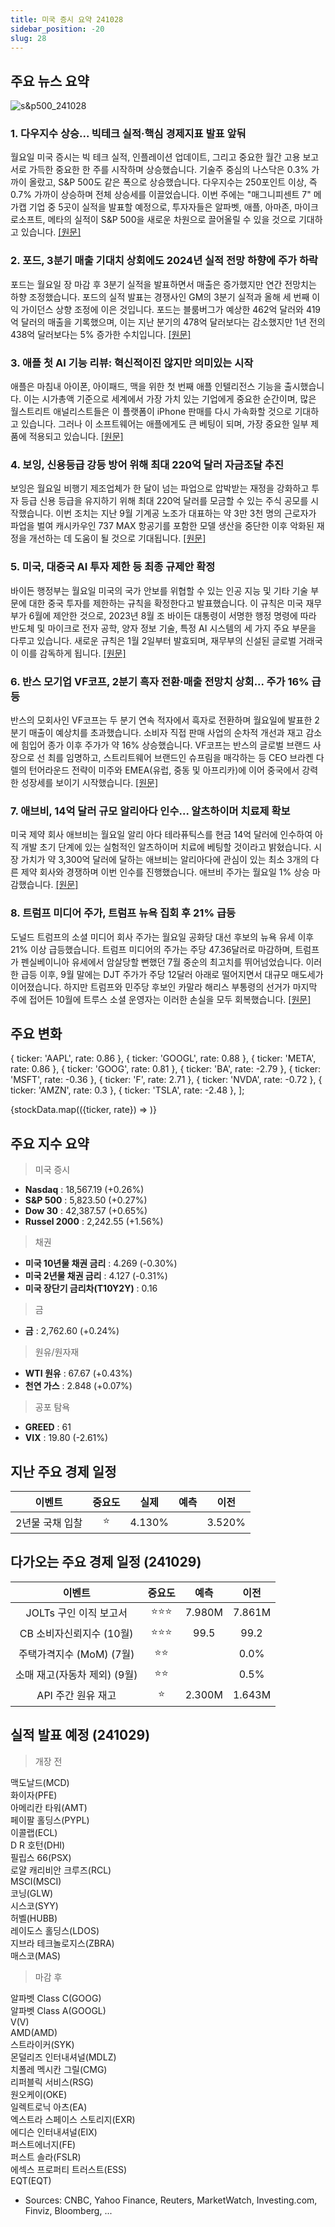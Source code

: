 ```yaml
---
title: 미국 증시 요약 241028
sidebar_position: -20
slug: 28
---
```


## 주요 뉴스 요약

![s&p500_241028](/map/241028.png)

### 1. **다우지수 상승... 빅테크 실적·핵심 경제지표 발표 앞둬**

월요일 미국 증시는 빅 테크 실적, 인플레이션 업데이트, 그리고 중요한 월간 고용 보고서로 가득한 중요한 한 주를 시작하며 상승했습니다. 기술주 중심의 나스닥은 0.3% 가까이 올랐고, S&P 500도 같은 폭으로 상승했습니다. 다우지수는 250포인트 이상, 즉 0.7% 가까이 상승하며 전체 상승세를 이끌었습니다. 이번 주에는 "매그니피센트 7" 메가캡 기업 중 5곳이 실적을 발표할 예정으로, 투자자들은 알파벳, 애플, 아마존, 마이크로소프트, 메타의 실적이 S&P 500을 새로운 차원으로 끌어올릴 수 있을 것으로 기대하고 있습니다. [[원문]](https://finance.yahoo.com/news/live/stock-market-today-dow-leads-stock-climb-ahead-of-big-tech-earnings-crucial-data-200100377.html)

### 2. **포드, 3분기 매출 기대치 상회에도 2024년 실적 전망 하향에 주가 하락**

포드는 월요일 장 마감 후 3분기 실적을 발표하면서 매출은 증가했지만 연간 전망치는 하향 조정했습니다. 포드의 실적 발표는 경쟁사인 GM의 3분기 실적과 올해 세 번째 이익 가이던스 상향 조정에 이은 것입니다. 포드는 블룸버그가 예상한 462억 달러와 419억 달러의 매출을 기록했으며, 이는 지난 분기의 478억 달러보다는 감소했지만 1년 전의 438억 달러보다는 5% 증가한 수치입니다. [[원문]](https://finance.yahoo.com/news/ford-stock-falls-despite-q3-sales-beat-as-it-guides-to-lower-end-of-2024-profit-forecast-202614405.html)

### 3. **애플 첫 AI 기능 리뷰: 혁신적이진 않지만 의미있는 시작**

애플은 마침내 아이폰, 아이패드, 맥을 위한 첫 번째 애플 인텔리전스 기능을 출시했습니다. 이는 시가총액 기준으로 세계에서 가장 가치 있는 기업에게 중요한 순간이며, 많은 월스트리트 애널리스트들은 이 플랫폼이 iPhone 판매를 다시 가속화할 것으로 기대하고 있습니다. 그러나 이 소프트웨어는 애플에게도 큰 베팅이 되며, 가장 중요한 일부 제품에 적용되고 있습니다. [[원문]](https://finance.yahoo.com/news/apple-intelligence-review-apples-first-set-of-ai-features-wont-set-the-world-on-fire-but-its-a-start-161017933.html)

### 4. **보잉, 신용등급 강등 방어 위해 최대 220억 달러 자금조달 추진**

보잉은 월요일 비행기 제조업체가 한 달이 넘는 파업으로 압박받는 재정을 강화하고 투자 등급 신용 등급을 유지하기 위해 최대 220억 달러를 모금할 수 있는 주식 공모를 시작했습니다. 이번 조치는 지난 9월 기계공 노조가 대표하는 약 3만 3천 명의 근로자가 파업을 벌여 캐시카우인 737 MAX 항공기를 포함한 모델 생산을 중단한 이후 악화된 재정을 개선하는 데 도움이 될 것으로 기대됩니다. [[원문]](https://www.reuters.com/business/aerospace-defense/boeing-launches-offering-90-mln-common-shares-5-bln-depositary-shares-2024-10-28/)

### 5. **미국, 대중국 AI 투자 제한 등 최종 규제안 확정**

바이든 행정부는 월요일 미국의 국가 안보를 위협할 수 있는 인공 지능 및 기타 기술 부문에 대한 중국 투자를 제한하는 규칙을 확정한다고 발표했습니다. 이 규칙은 미국 재무부가 6월에 제안한 것으로, 2023년 8월 조 바이든 대통령이 서명한 행정 명령에 따라 반도체 및 마이크로 전자 공학, 양자 정보 기술, 특정 AI 시스템의 세 가지 주요 부문을 다루고 있습니다. 새로운 규칙은 1월 2일부터 발효되며, 재무부의 신설된 글로벌 거래국이 이를 감독하게 됩니다. [[원문]](https://www.reuters.com/technology/artificial-intelligence/us-finalizes-rules-curb-ai-investments-china-impose-other-restrictions-2024-10-28/)

### 6. **반스 모기업 VF코프, 2분기 흑자 전환·매출 전망치 상회... 주가 16% 급등**

반스의 모회사인 VF코프는 두 분기 연속 적자에서 흑자로 전환하며 월요일에 발표한 2분기 매출이 예상치를 초과했습니다. 소비자 직접 판매 사업의 순차적 개선과 재고 감소에 힘입어 종가 이후 주가가 약 16% 상승했습니다. VF코프는 반스의 글로벌 브랜드 사장으로 선 최를 임명하고, 스트리트웨어 브랜드인 슈프림을 매각하는 등 CEO 브라켄 다렐의 턴어라운드 전략이 미주와 EMEA(유럽, 중동 및 아프리카)에 이어 중국에서 강력한 성장세를 보이기 시작했습니다. [[원문]](https://www.reuters.com/business/retail-consumer/vans-parent-vf-corp-swings-profit-beats-q2-sales-estimates-shares-up-16-2024-10-28/)

### 7. **애브비, 14억 달러 규모 알리아다 인수... 알츠하이머 치료제 확보**

미국 제약 회사 애브비는 월요일 알리 아다 테라퓨틱스를 현금 14억 달러에 인수하여 아직 개발 초기 단계에 있는 실험적인 알츠하이머 치료에 베팅할 것이라고 밝혔습니다. 시장 가치가 약 3,300억 달러에 달하는 애브비는 알리아다에 관심이 있는 최소 3개의 다른 제약 회사와 경쟁하며 이번 인수를 진행했습니다. 애브비 주가는 월요일 1% 상승 마감했습니다. [[원문]](https://www.reuters.com/business/healthcare-pharmaceuticals/abbvie-buy-alzheimers-therapy-developer-aliada-therapeutics-14-bln-2024-10-28/)

### 8. **트럼프 미디어 주가, 트럼프 뉴욕 집회 후 21% 급등**

도널드 트럼프의 소셜 미디어 회사 주가는 월요일 공화당 대선 후보의 뉴욕 유세 이후 21% 이상 급등했습니다. 트럼프 미디어의 주가는 주당 47.36달러로 마감하며, 트럼프가 펜실베이니아 유세에서 암살당할 뻔했던 7월 중순의 최고치를 뛰어넘었습니다. 이러한 급등 이후, 9월 말에는 DJT 주가가 주당 12달러 아래로 떨어지면서 대규모 매도세가 이어졌습니다. 하지만 트럼프와 민주당 후보인 카말라 해리스 부통령의 선거가 마지막 주에 접어든 10월에 트루스 소셜 운영자는 이러한 손실을 모두 회복했습니다. [[원문]](https://www.cnbc.com/2024/10/28/djt-trump-media-stock-election-rally-nyc.html)

## 주요 변화

  { ticker: 'AAPL', rate: 0.86 },
  { ticker: 'GOOGL', rate: 0.88 },
  { ticker: 'META', rate: 0.86 },
  { ticker: 'GOOG', rate: 0.81 },
  { ticker: 'BA', rate: -2.79 },
  { ticker: 'MSFT', rate: -0.36 },
  { ticker: 'F', rate: 2.71 },
  { ticker: 'NVDA', rate: -0.72 },
  { ticker: 'AMZN', rate: 0.3 },
  { ticker: 'TSLA', rate: -2.48 },
];

{stockData.map(({ticker, rate}) => <StockCardMini key={ticker} ticker={ticker} rate={rate}></StockCardMini>)}

## 주요 지수 요약

> 미국 증시

- **Nasdaq** : 18,567.19 (+0.26%)
- **S&P 500** : 5,823.50 (+0.27%)
- **Dow 30** : 42,387.57 (+0.65%)
- **Russel 2000** : 2,242.55 (+1.56%)

> 채권

- **미국 10년물 채권 금리** : 4.269 (-0.30%)
- **미국 2년물 채권 금리** : 4.127 (-0.31%)
- **미국 장단기 금리차(T10Y2Y)** : 0.16

> 금

- **금** : 2,762.60 (+0.24%)

> 원유/원자재

- **WTI 원유** : 67.67 (+0.43%)
- **천연 가스** : 2.848 (+0.07%)

> 공포 탐욕

- **GREED** : 61
- **VIX** : 19.80 (-2.61%)

## 지난 주요 경제 일정

|     이벤트      | 중요도 |  실제  | 예측 |  이전  |
| :-------------: | :----: | :----: | :--: | :----: |
| 2년물 국채 입찰 |   ⭐   | 4.130% |      | 3.520% |

## 다가오는 주요 경제 일정 (241029)

|            이벤트            | 중요도 |  예측  |  이전  |
| :--------------------------: | :----: | :----: | :----: |
|    JOLTs 구인 이직 보고서    | ⭐⭐⭐ | 7.980M | 7.861M |
|   CB 소비자신뢰지수 (10월)   | ⭐⭐⭐ |  99.5  |  99.2  |
|   주택가격지수 (MoM) (7월)   |  ⭐⭐  |        |  0.0%  |
| 소매 재고(자동차 제외) (9월) |  ⭐⭐  |        |  0.5%  |
|      API 주간 원유 재고      |   ⭐   | 2.300M | 1.643M |

## 실적 발표 예정 (241029)

> 개장 전

맥도날드(MCD)  
화이자(PFE)  
아메리칸 타워(AMT)  
페이팔 홀딩스(PYPL)  
이콜랩(ECL)  
D R 호턴(DHI)  
필립스 66(PSX)  
로얄 캐리비안 크루즈(RCL)  
MSCI(MSCI)  
코닝(GLW)  
시스코(SYY)  
허벨(HUBB)  
레이도스 홀딩스(LDOS)  
지브라 테크놀로지스(ZBRA)  
매스코(MAS)

> 마감 후

알파벳 Class C(GOOG)  
알파벳 Class A(GOOGL)  
V(V)  
AMD(AMD)  
스트라이커(SYK)  
몬덜리즈 인터내셔널(MDLZ)  
치폴레 멕시칸 그릴(CMG)  
리퍼블릭 서비스(RSG)  
원오케이(OKE)  
일렉트로닉 아츠(EA)  
엑스트라 스페이스 스토리지(EXR)  
에디슨 인터내셔널(EIX)  
퍼스트에너지(FE)  
퍼스트 솔라(FSLR)  
에섹스 프로퍼티 트러스트(ESS)  
EQT(EQT)

- Sources: CNBC, Yahoo Finance, Reuters, MarketWatch, Investing.com, Finviz, Bloomberg, ...
